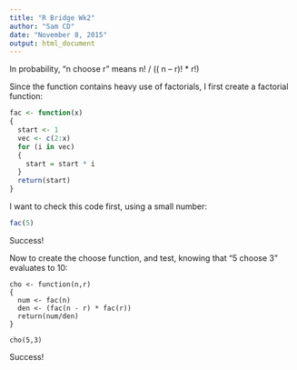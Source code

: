 ```yaml
---
title: "R Bridge Wk2"
author: "Sam CD"
date: "November 8, 2015"
output: html_document
---
```


In probability, “n choose r” means n! / (( n – r)! * r!)

Since the function contains heavy use of factorials,
I first create a factorial function:
```r
fac <- function(x)
{
  start <- 1
  vec <- c(2:x)
  for (i in vec)
  {
    start = start * i
  }
  return(start)
}
```

I want to check this code first, using a small number:

```r
fac(5)
```

Success!

Now to create the choose function, and test, knowing that
“5 choose 3” evaluates to 10:
```{r.echo=TRUE}
cho <- function(n,r)
{
  num <- fac(n)
  den <- (fac(n - r) * fac(r))
  return(num/den)
}

cho(5,3)
```

Success!
